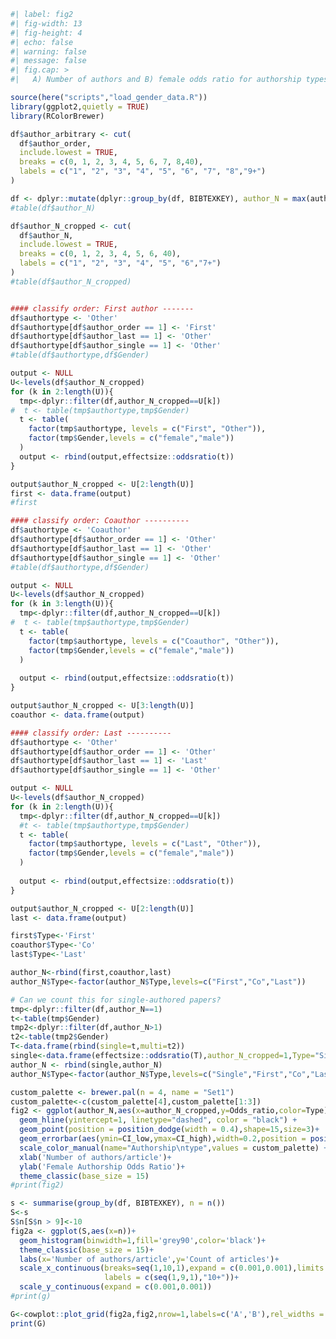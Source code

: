 ```r
#| label: fig2
#| fig-width: 13
#| fig-height: 4
#| echo: false
#| warning: false
#| message: false
#| fig.cap: > 
#|   A) Number of authors and B) female odds ratio for authorship types across the number of authors.

source(here("scripts","load_gender_data.R"))
library(ggplot2,quietly = TRUE)
library(RColorBrewer)

df$author_arbitrary <- cut(
  df$author_order,
  include.lowest = TRUE,
  breaks = c(0, 1, 2, 3, 4, 5, 6, 7, 8,40),
  labels = c("1", "2", "3", "4", "5", "6", "7", "8","9+")
)

df <- dplyr::mutate(dplyr::group_by(df, BIBTEXKEY), author_N = max(author_order))
#table(df$author_N)

df$author_N_cropped <- cut(
  df$author_N,
  include.lowest = TRUE,
  breaks = c(0, 1, 2, 3, 4, 5, 6, 40),
  labels = c("1", "2", "3", "4", "5", "6","7+")
)
#table(df$author_N_cropped)


#### classify order: First author -------
df$authortype <- 'Other'
df$authortype[df$author_order == 1] <- 'First'
df$authortype[df$author_last == 1] <- 'Other'
df$authortype[df$author_single == 1] <- 'Other'
#table(df$authortype,df$Gender)

output <- NULL
U<-levels(df$author_N_cropped)
for (k in 2:length(U)){
  tmp<-dplyr::filter(df,author_N_cropped==U[k])
#  t <- table(tmp$authortype,tmp$Gender)
  t <- table(
    factor(tmp$authortype, levels = c("First", "Other")),
    factor(tmp$Gender,levels = c("female","male"))
  )
  output <- rbind(output,effectsize::oddsratio(t))
}

output$author_N_cropped <- U[2:length(U)]
first <- data.frame(output)
#first

#### classify order: Coauthor ----------
df$authortype <- 'Coauthor'
df$authortype[df$author_order == 1] <- 'Other'
df$authortype[df$author_last == 1] <- 'Other'
df$authortype[df$author_single == 1] <- 'Other'
#table(df$authortype,df$Gender)

output <- NULL
U<-levels(df$author_N_cropped)
for (k in 3:length(U)){
  tmp<-dplyr::filter(df,author_N_cropped==U[k])
#  t <- table(tmp$authortype,tmp$Gender)
  t <- table(
    factor(tmp$authortype, levels = c("Coauthor", "Other")),
    factor(tmp$Gender,levels = c("female","male"))
  )
  
  output <- rbind(output,effectsize::oddsratio(t))
}

output$author_N_cropped <- U[3:length(U)]
coauthor <- data.frame(output)

#### classify order: Last ----------
df$authortype <- 'Other'
df$authortype[df$author_order == 1] <- 'Other'
df$authortype[df$author_last == 1] <- 'Last'
df$authortype[df$author_single == 1] <- 'Other'

output <- NULL
U<-levels(df$author_N_cropped)
for (k in 2:length(U)){
  tmp<-dplyr::filter(df,author_N_cropped==U[k])
  #t <- table(tmp$authortype,tmp$Gender)
  t <- table(
    factor(tmp$authortype, levels = c("Last", "Other")),
    factor(tmp$Gender,levels = c("female","male"))
  )
  
  output <- rbind(output,effectsize::oddsratio(t))
}

output$author_N_cropped <- U[2:length(U)]
last <- data.frame(output)

first$Type<-'First'
coauthor$Type<-'Co'
last$Type<-'Last'

author_N<-rbind(first,coauthor,last)
author_N$Type<-factor(author_N$Type,levels=c("First","Co","Last"))

# Can we count this for single-authored papers?
tmp<-dplyr::filter(df,author_N==1)
t<-table(tmp$Gender)
tmp2<-dplyr::filter(df,author_N>1)
t2<-table(tmp2$Gender)
T<-data.frame(rbind(single=t,multi=t2))
single<-data.frame(effectsize::oddsratio(T),author_N_cropped=1,Type="Single")
author_N <- rbind(single,author_N)
author_N$Type<-factor(author_N$Type,levels=c("Single","First","Co","Last"))

custom_palette <- brewer.pal(n = 4, name = "Set1")
custom_palette<-c(custom_palette[4],custom_palette[1:3])
fig2 <- ggplot(author_N,aes(x=author_N_cropped,y=Odds_ratio,color=Type))+
  geom_hline(yintercept=1, linetype="dashed", color = "black") +
  geom_point(position = position_dodge(width = 0.4),shape=15,size=3)+
  geom_errorbar(aes(ymin=CI_low,ymax=CI_high),width=0.2,position = position_dodge(width = 0.4))+
  scale_color_manual(name="Authorship\ntype",values = custom_palette) +
  xlab('Number of authors/article')+
  ylab('Female Authorship Odds Ratio')+
  theme_classic(base_size = 15)
#print(fig2)

s <- summarise(group_by(df, BIBTEXKEY), n = n())
S<-s
S$n[S$n > 9]<-10
fig2a <- ggplot(S,aes(x=n))+
  geom_histogram(binwidth=1,fill='grey90',color='black')+
  theme_classic(base_size = 15)+
  labs(x='Number of authors/article',y='Count of articles')+
  scale_x_continuous(breaks=seq(1,10,1),expand = c(0.001,0.001),limits = c(0,11),
                     labels = c(seq(1,9,1),"10+"))+
  scale_y_continuous(expand = c(0.001,0.001))
#print(g)

G<-cowplot::plot_grid(fig2a,fig2,nrow=1,labels=c('A','B'),rel_widths = c(0.4,1))
print(G)

```
